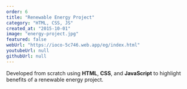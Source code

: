 ```yaml
---
order: 6
title: "Renewable Energy Project"
category: "HTML, CSS, JS"
created_at: "2015-10-01"
image: "energy-project.jpg"
featured: false
webUrl: "https://ioco-5c746.web.app/eg/index.html"
youtubeUrl: null
githubUrl: null
---
```


Developed from scratch using **HTML**, **CSS**, and **JavaScript** to highlight benefits of a renewable energy project.
